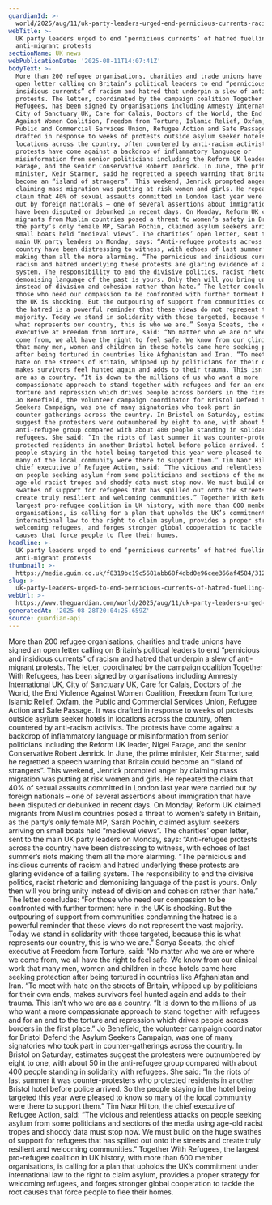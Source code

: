 ```yaml
---
guardianId: >-
  world/2025/aug/11/uk-party-leaders-urged-end-pernicious-currents-racism-hatred-fuelling-anti-migrant-protests
webTitle: >-
  UK party leaders urged to end ‘pernicious currents’ of hatred fuelling
  anti-migrant protests
sectionName: UK news
webPublicationDate: '2025-08-11T14:07:41Z'
bodyText: >-
  More than 200 refugee organisations, charities and trade unions have signed an
  open letter calling on Britain’s political leaders to end “pernicious and
  insidious currents” of racism and hatred that underpin a slew of anti-migrant
  protests. The letter, coordinated by the campaign coalition Together With
  Refugees, has been signed by organisations including Amnesty International UK,
  City of Sanctuary UK, Care for Calais, Doctors of the World, the End Violence
  Against Women Coalition, Freedom from Torture, Islamic Relief, Oxfam, the
  Public and Commercial Services Union, Refugee Action and Safe Passage. It was
  drafted in response to weeks of protests outside asylum seeker hotels in
  locations across the country, often countered by anti-racism activists. The
  protests have come against a backdrop of inflammatory language or
  misinformation from senior politicians including the Reform UK leader, Nigel
  Farage, and the senior Conservative Robert Jenrick. In June, the prime
  minister, Keir Starmer, said he regretted a speech warning that Britain could
  become an “island of strangers”. This weekend, Jenrick prompted anger by
  claiming mass migration was putting at risk women and girls. He repeated the
  claim that 40% of sexual assaults committed in London last year were carried
  out by foreign nationals – one of several assertions about immigration that
  have been disputed or debunked in recent days. On Monday, Reform UK claimed
  migrants from Muslim countries posed a threat to women’s safety in Britain, as
  the party’s only female MP, Sarah Pochin, claimed asylum seekers arriving on
  small boats held “medieval views”. The charities’ open letter, sent to the
  main UK party leaders on Monday, says: “Anti-refugee protests across the
  country have been distressing to witness, with echoes of last summer’s riots
  making them all the more alarming. “The pernicious and insidious currents of
  racism and hatred underlying these protests are glaring evidence of a failing
  system. The responsibility to end the divisive politics, racist rhetoric and
  demonising language of the past is yours. Only then will you bring unity
  instead of division and cohesion rather than hate.” The letter concludes: “For
  those who need our compassion to be confronted with further torment here in
  the UK is shocking. But the outpouring of support from communities condemning
  the hatred is a powerful reminder that these views do not represent the vast
  majority. Today we stand in solidarity with those targeted, because this is
  what represents our country, this is who we are.” Sonya Sceats, the chief
  executive at Freedom from Torture, said: “No matter who we are or where we
  come from, we all have the right to feel safe. We know from our clinical work
  that many men, women and children in these hotels came here seeking protection
  after being tortured in countries like Afghanistan and Iran. “To meet with
  hate on the streets of Britain, whipped up by politicians for their own ends,
  makes survivors feel hunted again and adds to their trauma. This isn’t who we
  are as a country. “It is down to the millions of us who want a more
  compassionate approach to stand together with refugees and for an end to the
  torture and repression which drives people across borders in the first place.”
  Jo Benefield, the volunteer campaign coordinator for Bristol Defend the Asylum
  Seekers Campaign, was one of many signatories who took part in
  counter-gatherings across the country. In Bristol on Saturday, estimates
  suggest the protesters were outnumbered by eight to one, with about 50 in the
  anti-refugee group compared with about 400 people standing in solidarity with
  refugees. She said: “In the riots of last summer it was counter-protesters who
  protected residents in another Bristol hotel before police arrived. So the
  people staying in the hotel being targeted this year were pleased to know so
  many of the local community were there to support them.” Tim Naor Hilton, the
  chief executive of Refugee Action, said: “The vicious and relentless attacks
  on people seeking asylum from some politicians and sections of the media using
  age-old racist tropes and shoddy data must stop now. We must build on the huge
  swathes of support for refugees that has spilled out onto the streets and
  create truly resilient and welcoming communities.” Together With Refugees, the
  largest pro-refugee coalition in UK history, with more than 600 member
  organisations, is calling for a plan that upholds the UK’s commitment under
  international law to the right to claim asylum, provides a proper strategy for
  welcoming refugees, and forges stronger global cooperation to tackle the root
  causes that force people to flee their homes.
headline: >-
  UK party leaders urged to end ‘pernicious currents’ of hatred fuelling
  anti-migrant protests
thumbnail: >-
  https://media.guim.co.uk/f8319bc19c5681abb68f4dbd0e96cee366af4584/312_0_4136_3309/500.jpg
slug: >-
  uk-party-leaders-urged-to-end-pernicious-currents-of-hatred-fuelling-anti-migrant-protests
webUrl: >-
  https://www.theguardian.com/world/2025/aug/11/uk-party-leaders-urged-end-pernicious-currents-racism-hatred-fuelling-anti-migrant-protests
generatedAt: '2025-08-28T20:04:25.659Z'
source: guardian-api
---
```

More than 200 refugee organisations, charities and trade unions have signed an open letter calling on Britain’s political leaders to end “pernicious and insidious currents” of racism and hatred that underpin a slew of anti-migrant protests. The letter, coordinated by the campaign coalition Together With Refugees, has been signed by organisations including Amnesty International UK, City of Sanctuary UK, Care for Calais, Doctors of the World, the End Violence Against Women Coalition, Freedom from Torture, Islamic Relief, Oxfam, the Public and Commercial Services Union, Refugee Action and Safe Passage. It was drafted in response to weeks of protests outside asylum seeker hotels in locations across the country, often countered by anti-racism activists. The protests have come against a backdrop of inflammatory language or misinformation from senior politicians including the Reform UK leader, Nigel Farage, and the senior Conservative Robert Jenrick. In June, the prime minister, Keir Starmer, said he regretted a speech warning that Britain could become an “island of strangers”. This weekend, Jenrick prompted anger by claiming mass migration was putting at risk women and girls. He repeated the claim that 40% of sexual assaults committed in London last year were carried out by foreign nationals – one of several assertions about immigration that have been disputed or debunked in recent days. On Monday, Reform UK claimed migrants from Muslim countries posed a threat to women’s safety in Britain, as the party’s only female MP, Sarah Pochin, claimed asylum seekers arriving on small boats held “medieval views”. The charities’ open letter, sent to the main UK party leaders on Monday, says: “Anti-refugee protests across the country have been distressing to witness, with echoes of last summer’s riots making them all the more alarming. “The pernicious and insidious currents of racism and hatred underlying these protests are glaring evidence of a failing system. The responsibility to end the divisive politics, racist rhetoric and demonising language of the past is yours. Only then will you bring unity instead of division and cohesion rather than hate.” The letter concludes: “For those who need our compassion to be confronted with further torment here in the UK is shocking. But the outpouring of support from communities condemning the hatred is a powerful reminder that these views do not represent the vast majority. Today we stand in solidarity with those targeted, because this is what represents our country, this is who we are.” Sonya Sceats, the chief executive at Freedom from Torture, said: “No matter who we are or where we come from, we all have the right to feel safe. We know from our clinical work that many men, women and children in these hotels came here seeking protection after being tortured in countries like Afghanistan and Iran. “To meet with hate on the streets of Britain, whipped up by politicians for their own ends, makes survivors feel hunted again and adds to their trauma. This isn’t who we are as a country. “It is down to the millions of us who want a more compassionate approach to stand together with refugees and for an end to the torture and repression which drives people across borders in the first place.” Jo Benefield, the volunteer campaign coordinator for Bristol Defend the Asylum Seekers Campaign, was one of many signatories who took part in counter-gatherings across the country. In Bristol on Saturday, estimates suggest the protesters were outnumbered by eight to one, with about 50 in the anti-refugee group compared with about 400 people standing in solidarity with refugees. She said: “In the riots of last summer it was counter-protesters who protected residents in another Bristol hotel before police arrived. So the people staying in the hotel being targeted this year were pleased to know so many of the local community were there to support them.” Tim Naor Hilton, the chief executive of Refugee Action, said: “The vicious and relentless attacks on people seeking asylum from some politicians and sections of the media using age-old racist tropes and shoddy data must stop now. We must build on the huge swathes of support for refugees that has spilled out onto the streets and create truly resilient and welcoming communities.” Together With Refugees, the largest pro-refugee coalition in UK history, with more than 600 member organisations, is calling for a plan that upholds the UK’s commitment under international law to the right to claim asylum, provides a proper strategy for welcoming refugees, and forges stronger global cooperation to tackle the root causes that force people to flee their homes.
